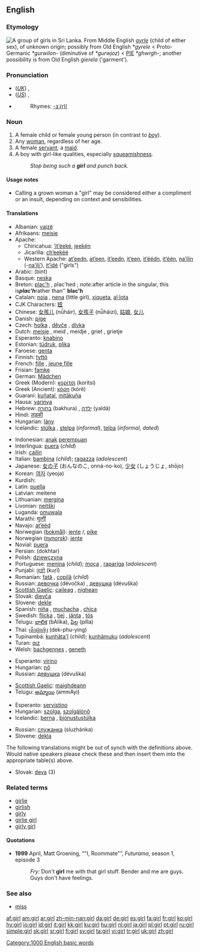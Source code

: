 {{wikipediapl}}
==English==

{{rank|wish|gone|times|334|girl|during|several|either}}

===Etymology===
[[Image:Tamil girls group.jpg|thumb|right|A group of girls in Sri Lanka.]]
From Middle English ''[[gyrle]]'' (child of either sex), of unknown origin; possibly from Old English ''*gyrele'' < Proto-Germanic ''*gurwilon-'' (diminutive of ''*gurwjoz'') < [[PIE]] ''*ghwrgh-''; another possibility is from Old English ''gierela'' ('garment').

===Pronunciation===
*(''[[Received Pronunciation|UK]]'') {{IPA|/gɜːl/}}, {{SAMPA|/g3:l/}}
*(''[[General American|US]]'') {{IPA|/gɝl/}}, {{SAMPA|/g3`l/}}
*{{audio|en-us-girl.ogg|Audio (US)}}
*:Rhymes: [[Rhymes:English:-ɜː(r)l|-ɜː(r)l]]

===Noun===
{{wikipedia}}
{{en-noun}}

# A female child or female young person (in contrast to ''[[boy]]'').
# Any [[woman]], regardless of her age.
# A female [[servant]]; a [[maid]].
# A boy with girl-like qualities, especially [[squeamishness]].
#: ''Stop being such a '''girl''' and punch back.''

====Usage notes====
*Calling a grown woman a "girl" may be considered either a compliment or an insult, depending on context and sensibilities.

====Translations====
{{trans-top|female child}}
*Albanian: [[vajzë]]
*Afrikaans: [[meisie]]
*Apache:
**Chiricahua: [[’it’éeké]], [[jeekȩ́n]]
**Jicarilla: [[ch’eekéé]]
**Western Apache: [[at’eedn]], [[at’een]], [[it’eedn]], [[it’een]], [[it’éédn]], [[it’één]], [[na’ilín]] (-[[na’ilį’]]), [[it’ídé]] ("girls")
*Arabic: {{ARchar|[[بنت]]}} (bint) {{f}}
*Basque: [[neska]]
*Breton: [[plac'h]] {{f}}, plac'hed {{p}}; ''note: ''after article in the singular, this is'' '''plac'h''' ''rather than'' '''blac'h'''
*Catalan: [[noia]] {{f}}, [[nena]] {{f}} (little girl), [[xiqueta]], [[al·lota]] {{f}}
*CJK Characters: [[妞]]
*Chinese: [[女孩儿]] (nǚháir), [[女孩子]] (nǚháizi), [[姑娘]], [[女儿]]
*Danish: [[pige]] {{c}}
*Czech: [[holka]] {{f}}, [[děvče]] {{n}}, [[dívka]] {{f}}
*Dutch: [[meisje]] {{n}}, meid {{f}}, meidje {{n}}, griet {{f}}, grietje {{n}}
*Esperanto: [[knabino]]
*Estonian: [[tüdruk]], [[plika]]
*Faroese: [[genta]] {{f}}
*Finnish: [[tyttö]]
*French: [[fille]] {{f}}, [[jeune fille]] {{f}}
*Frisian: [[famke]] {{n}}
*German: [[Mädchen]] {{n}}
*Greek (Modern): [[κορίτσι]] (korítsi) {{n}}
*Greek (Ancient): [[κόρη]] (kórē) {{f}}
*Guarani: [[kuñataĩ]], [[mitãkuña]]
*Hausa: [[yarinya]]
*Hebrew: [[בחורה]] (bakhura) {{f}}, [[ילדה]] (yaldá) {{f}}
*Hindi: [[लड़की]] {{Unicode|(ləṛki)}} {{f}}
*Hungarian: [[lány]]
*Icelandic: [[stúlka]] {{f}}, [[stelpa]] {{f}} (''informal''), [[telpa]] {{f}} (''informal, dated'')
{{trans-mid}}
*Indonesian: [[anak]] [[perempuan]]
*Interlingua: [[puera]] (''child'')
*Irish: [[cailín]]
*Italian: [[bambina]] {{f}} (''child''); [[ragazza]] {{f}} (''adolescent'')
*Japanese: [[女の子]] (おんなのこ, onná-no-ko), [[少女]] (しょうじょ, shōjo)
*Korean: [[여자]] (yeoja)
*Kurdish: {{KUchar|[[کچ]]}}
*Latin: [[puella]] {{f}}
*Latvian: meitene {{f}}
*Lithuanian: [[mergina]] {{f}}
*Livonian: [[neitški]]
*Luganda: [[omuwala]]
*Marathi: [[मुल्गी]]
*Navajo: [[at’ééd]]
*Norwegian ([[bokmål]]): [[jente]] {{m}}/{{f}}, [[pike]] {{m}}
*Norwegian ([[nynorsk]]): [[jente]] {{f}}
*Novial: [[puera]]
*Persian: {{FAchar|[[دختر]]}} (dokhtar)
*Polish: [[dziewczyna]] {{f}}
*Portuguese: [[menina]] {{f}} (''child''); [[moça]] {{f}}, [[rapariga]] {{f}} (''adolescent'')
*Punjabi: [[ਕੁੜੀ]] (kuṛī)
*Romanian: [[fată]] {{f}}, [[copilă]] {{f}} (''child'')
*Russian: [[девочка]] (dévočka) {{f}}, [[девушка]] (dévuška) {{f}}
*[[Scottish Gaelic]]: [[caileag]] {{f}}, [[nighean]] {{f}}
*Slovak: [[dievča]] {{n}}
*Slovene: [[dekle]] {{n}}
*Spanish: [[niña]] {{f}}, [[muchacha]] {{f}}, [[chica]] {{f}}
*Swedish: [[flicka]] {{c}}, [[tjej]] {{c}}, [[jänta]] {{c}}, [[tös]] {{c}}
*Telugu: [[బాలిక]] (bAlika), [[పిల్ల]] (pilla)
*Thai: [[เด็กผู้หญิง]] (dek-phu-ying)
*Tupinambá: [[kunhãta'ĩ]] (''child''); [[kunhãmuku]] (''adolescent'')
*Turan: [[qız]]
*Welsh: [[bachgennes]] {{f}}, [[geneth]] {{f}}
{{trans-bottom}}

{{trans-top|woman}}
*Esperanto: [[virino]]
*Hungarian: [[nő]]
*Russian: [[девушка]] (dévuška) {{f}}
{{trans-mid}}
*[[Scottish Gaelic]]: [[maighdeann]] {{f}}
*Telugu: [[అమ్మాయి]] (ammAyi)
{{trans-bottom}}

{{trans-top|female servant}}
*Esperanto: [[servistino]]
*Hungarian: [[szolga]], [[szolgálónő]]
*Icelandic: [[þerna]] {{f}}, [[þjónustustúlka]] {{f}}
{{trans-mid}}
*Russian: [[служанка]] (sluzhánka) {{f}}
*Slovene: [[dekla]] {{f}}
{{trans-bottom}}

The following translations might be out of synch with the definitions above. Would native speakers please check these and then insert them into the appropriate table(s) above.

*Slovak: [[deva]] {{f}} (3)

===Related terms===
*[[girlie]]
*[[girlish]]
*[[girly]]
*[[girlie girl]]
*[[girly girl]]

====Quotations====
{{rfc-level|Quotations at L4+ not in L3 POS section (AutoFormat would have corrected level of Related terms)}}
*'''1999''' April, Matt Groening, “"I, Roommate"”, ''Futurama'', season 1, episode 3
*: ''Fry:'' Don't '''girl''' me with that girl stuff. Bender and me are guys. Guys don't have feelings.

===See also===
*[[miss]]

[[Category:1000 English basic words]]

[[af:girl]]
[[am:girl]]
[[ar:girl]]
[[zh-min-nan:girl]]
[[da:girl]]
[[de:girl]]
[[es:girl]]
[[fa:girl]]
[[fr:girl]]
[[ko:girl]]
[[hy:girl]]
[[io:girl]]
[[id:girl]]
[[it:girl]]
[[kk:girl]]
[[ku:girl]]
[[hu:girl]]
[[nl:girl]]
[[ja:girl]]
[[pl:girl]]
[[pt:girl]]
[[ru:girl]]
[[simple:girl]]
[[sk:girl]]
[[sr:girl]]
[[fi:girl]]
[[sv:girl]]
[[ta:girl]]
[[vi:girl]]
[[tr:girl]]
[[uk:girl]]
[[zh:girl]]